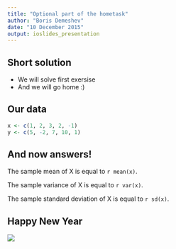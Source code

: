 ```yaml
---
title: "Optional part of the hometask"
author: "Boris Demeshev"
date: "10 December 2015"
output: ioslides_presentation
---
```


## Short solution

- We will solve first exersise
- And we will go home :)

## Our data

```r
x <- c(1, 2, 3, 2, -1)
y <- c(5, -2, 7, 10, 1)
```

## And now answers!

The sample mean of X is equal to `r mean(x)`.

The sample variance of X is equal to `r var(x)`.

The sample standard deviation of X is equal to `r sd(x)`.

## Happy New Year

![](https://upload.wikimedia.org/wikipedia/commons/a/a4/Ada_Lovelace_portrait.jpg)





